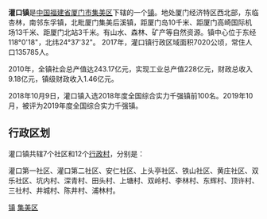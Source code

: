 {{中国乡级行政区
| 行政区全称 = 灌口镇
| 景观照片文件名 = 
| 景观照片描述 = 
| 汉语拼音 = Guànkǒu
| 通用拼音 = 
| 注音符號 = 
| 其它标音类型1 = 白话字
| 其它标音1 = Koàn-kháu
| 其它标音类型2 = 
| 其它标音2 = 
| 其它语言类型1 = 闽南语
| 其它语言地名1 = 灌口
| 其它语言类型2 = 
| 其它语言地名2 = 
| 上级行政区 = [[福建省|福建省]][[厦门市|厦门市]][[集美区|集美区]]
| 行政区类别 = [[镇|镇]]
| 行政区划代码 = 350211
| 地理坐标 = E118°0'18",N24°37'32"
| 总面积 = 7020公顷
| 户籍人口 = 
| 户籍人口年份 = 
| 常住人口 = 135785人
| 常住人口年份 = 2017年
| 人口密度 = 
| 行政区划 = 
| 官方网站 = 
| 政府驻地 = 福建省厦门市集美区灌口镇灌口大道2199号
| 邮政编码 = 361023
| 毗邻行政区 = 集美区后溪镇、杏滨街道，海沧区东孚镇、新阳街道，漳州长泰县、角美镇
| 位置图文件名 = 
| 位置图描述 = 
}}
'''灌口镇'''是[[中华人民共和国|中国]][[福建省|福建省]][[厦门市|厦门市]][[集美区|集美区]]下辖的一个[[镇|镇]]。地处厦门经济特区西北部，东临杏林，南邻东孚镇，北毗厦门集美后溪镇，距厦门岛10千米、距厦门高崎国际机场13千米、距厦门北站3千米。有山水、森林、矿产等自然资源。镇中心位于东经118°0'18"，北纬24°37'32"。
2017年，灌口镇行政区域面积7020公顷，常住人口135785人。

2010年，全镇社会总产值达243.17亿元，实现工业总产值228亿元，财政总收入9.18亿元，镇级财政收入1.46亿元。

2018年10月9日，灌口镇入选2018年度全国综合实力千强镇前100名。2019年10月，被评为2019年度全国综合实力千强镇。

== 行政区划 ==

灌口镇共辖7个社区和12个[[行政村|行政村]]，分别是：

灌口第一社区、灌口第二社区、安仁社区、上头亭社区、铁山社区、黄庄社区、双乐社区、坑内村、深青村、田头村、上塘村、双岭村、李林村、东辉村、顶许村、三社村、井城村、陈井村、浦林村。

{{集美区行政区划}}
{{福建小作品}}

[[Category:集美区行政区划|镇]]
[[Category:厦门乡镇|集美区]]